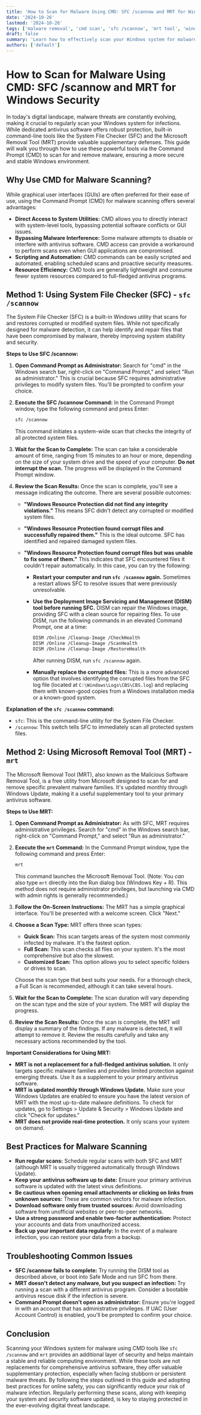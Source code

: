 ```yaml
---
title: 'How to Scan for Malware Using CMD: SFC /scannow and MRT for Windows Security'
date: '2024-10-26'
lastmod: '2024-10-26'
tags: ['malware removal', 'cmd scan', 'sfc /scannow', 'mrt tool', 'windows security', 'virus scan', 'command line scan', 'system file checker', 'microsoft removal tool']
draft: false
summary: 'Learn how to effectively scan your Windows system for malware using the Command Prompt (CMD) with the SFC /scannow command and the Microsoft Removal Tool (MRT). This comprehensive guide provides step-by-step instructions and best practices for maintaining a secure and stable Windows environment.'
authors: ['default']
---
```


# How to Scan for Malware Using CMD: SFC /scannow and MRT for Windows Security

In today's digital landscape, malware threats are constantly evolving, making it crucial to regularly scan your Windows system for infections. While dedicated antivirus software offers robust protection, built-in command-line tools like the System File Checker (SFC) and the Microsoft Removal Tool (MRT) provide valuable supplementary defenses. This guide will walk you through how to use these powerful tools via the Command Prompt (CMD) to scan for and remove malware, ensuring a more secure and stable Windows environment.

## Why Use CMD for Malware Scanning?

While graphical user interfaces (GUIs) are often preferred for their ease of use, using the Command Prompt (CMD) for malware scanning offers several advantages:

*   **Direct Access to System Utilities:** CMD allows you to directly interact with system-level tools, bypassing potential software conflicts or GUI issues.
*   **Bypassing Malware Interference:** Some malware attempts to disable or interfere with antivirus software. CMD access can provide a workaround to perform scans even when GUI applications are compromised.
*   **Scripting and Automation:** CMD commands can be easily scripted and automated, enabling scheduled scans and proactive security measures.
*   **Resource Efficiency:** CMD tools are generally lightweight and consume fewer system resources compared to full-fledged antivirus programs.

## Method 1: Using System File Checker (SFC) - `sfc /scannow`

The System File Checker (SFC) is a built-in Windows utility that scans for and restores corrupted or modified system files. While not specifically designed for malware detection, it can help identify and repair files that have been compromised by malware, thereby improving system stability and security.

**Steps to Use SFC /scannow:**

1.  **Open Command Prompt as Administrator:**  Search for "cmd" in the Windows search bar, right-click on "Command Prompt," and select "Run as administrator."  This is crucial because SFC requires administrative privileges to modify system files.  You'll be prompted to confirm your choice.

2.  **Execute the SFC /scannow Command:** In the Command Prompt window, type the following command and press Enter:

    ```bash
    sfc /scannow
    ```

    This command initiates a system-wide scan that checks the integrity of all protected system files.

3.  **Wait for the Scan to Complete:** The scan can take a considerable amount of time, ranging from 15 minutes to an hour or more, depending on the size of your system drive and the speed of your computer. **Do not interrupt the scan.** The progress will be displayed in the Command Prompt window.

4.  **Review the Scan Results:**  Once the scan is complete, you'll see a message indicating the outcome. There are several possible outcomes:

    *   **"Windows Resource Protection did not find any integrity violations."** This means SFC didn't detect any corrupted or modified system files.

    *   **"Windows Resource Protection found corrupt files and successfully repaired them."** This is the ideal outcome. SFC has identified and repaired damaged system files.

    *   **"Windows Resource Protection found corrupt files but was unable to fix some of them."** This indicates that SFC encountered files it couldn't repair automatically. In this case, you can try the following:

        *   **Restart your computer and run `sfc /scannow` again.** Sometimes a restart allows SFC to resolve issues that were previously unresolvable.
        *   **Use the Deployment Image Servicing and Management (DISM) tool before running SFC.** DISM can repair the Windows image, providing SFC with a clean source for repairing files.  To use DISM, run the following commands in an elevated Command Prompt, one at a time:

            ```bash
            DISM /Online /Cleanup-Image /CheckHealth
            DISM /Online /Cleanup-Image /ScanHealth
            DISM /Online /Cleanup-Image /RestoreHealth
            ```

            After running DISM, run `sfc /scannow` again.

        *   **Manually replace the corrupted files:** This is a more advanced option that involves identifying the corrupted files from the SFC log file (located at `C:\Windows\Logs\CBS\CBS.log`) and replacing them with known-good copies from a Windows installation media or a known-good system.

**Explanation of the `sfc /scannow` command:**

*   `sfc`:  This is the command-line utility for the System File Checker.
*   `/scannow`: This switch tells SFC to immediately scan all protected system files.

## Method 2: Using Microsoft Removal Tool (MRT) - `mrt`

The Microsoft Removal Tool (MRT), also known as the Malicious Software Removal Tool, is a free utility from Microsoft designed to scan for and remove specific prevalent malware families. It's updated monthly through Windows Update, making it a useful supplementary tool to your primary antivirus software.

**Steps to Use MRT:**

1.  **Open Command Prompt as Administrator:** As with SFC, MRT requires administrative privileges. Search for "cmd" in the Windows search bar, right-click on "Command Prompt," and select "Run as administrator."

2.  **Execute the `mrt` Command:**  In the Command Prompt window, type the following command and press Enter:

    ```bash
    mrt
    ```

    This command launches the Microsoft Removal Tool.  (Note:  You *can* also type `mrt` directly into the Run dialog box (Windows Key + R).  This method does not require administrator privileges, but launching via CMD with admin rights is generally recommended.)

3.  **Follow the On-Screen Instructions:** The MRT has a simple graphical interface. You'll be presented with a welcome screen. Click "Next."

4.  **Choose a Scan Type:**  MRT offers three scan types:

    *   **Quick Scan:** This scan targets areas of the system most commonly infected by malware. It's the fastest option.
    *   **Full Scan:** This scan checks all files on your system. It's the most comprehensive but also the slowest.
    *   **Customized Scan:** This option allows you to select specific folders or drives to scan.

    Choose the scan type that best suits your needs. For a thorough check, a Full Scan is recommended, although it can take several hours.

5.  **Wait for the Scan to Complete:**  The scan duration will vary depending on the scan type and the size of your system.  The MRT will display the progress.

6.  **Review the Scan Results:**  Once the scan is complete, the MRT will display a summary of the findings. If any malware is detected, it will attempt to remove it.  Review the results carefully and take any necessary actions recommended by the tool.

**Important Considerations for Using MRT:**

*   **MRT is not a replacement for a full-fledged antivirus solution.** It only targets specific malware families and provides limited protection against emerging threats. Use it as a supplement to your primary antivirus software.
*   **MRT is updated monthly through Windows Update.** Make sure your Windows Updates are enabled to ensure you have the latest version of MRT with the most up-to-date malware definitions.  To check for updates, go to Settings > Update & Security > Windows Update and click "Check for updates."
*   **MRT does not provide real-time protection.** It only scans your system on demand.

## Best Practices for Malware Scanning

*   **Run regular scans:** Schedule regular scans with both SFC and MRT (although MRT is usually triggered automatically through Windows Update).
*   **Keep your antivirus software up to date:** Ensure your primary antivirus software is updated with the latest virus definitions.
*   **Be cautious when opening email attachments or clicking on links from unknown sources:**  These are common vectors for malware infection.
*   **Download software only from trusted sources:** Avoid downloading software from unofficial websites or peer-to-peer networks.
*   **Use a strong password and enable two-factor authentication:**  Protect your accounts and data from unauthorized access.
*   **Back up your important data regularly:**  In the event of a malware infection, you can restore your data from a backup.

## Troubleshooting Common Issues

*   **SFC /scannow fails to complete:**  Try running the DISM tool as described above, or boot into Safe Mode and run SFC from there.
*   **MRT doesn't detect any malware, but you suspect an infection:**  Try running a scan with a different antivirus program.  Consider a bootable antivirus rescue disk if the infection is severe.
*   **Command Prompt doesn't open as administrator:**  Ensure you're logged in with an account that has administrative privileges. If UAC (User Account Control) is enabled, you'll be prompted to confirm your choice.

## Conclusion

Scanning your Windows system for malware using CMD tools like `sfc /scannow` and `mrt` provides an additional layer of security and helps maintain a stable and reliable computing environment. While these tools are not replacements for comprehensive antivirus software, they offer valuable supplementary protection, especially when facing stubborn or persistent malware threats. By following the steps outlined in this guide and adopting best practices for online safety, you can significantly reduce your risk of malware infection. Regularly performing these scans, along with keeping your system and security software updated, is key to staying protected in the ever-evolving digital threat landscape.